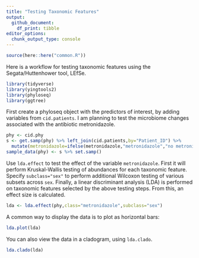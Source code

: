 ```yaml
---
title: "Testing Taxonomic Features"
output:
  github_document:
    df_print: tibble
editor_options: 
  chunk_output_type: console
---
```


```r
source(here::here("common.R"))
```

Here is a workflow for testing taxonomic features using the Segata/Huttenhower tool, LEfSe.
```r
library(tidyverse)
library(yingtools2)
library(phyloseq)
library(ggtree)
```


First create a phyloseq object with the predictors of interest, by adding variables from `cid.patients`.
I am planning to test the microbiome changes associated with the antibiotic metronidazole.
```r
phy <- cid.phy
s <- get.samp(phy) %>% left_join(cid.patients,by="Patient_ID") %>%
  mutate(metronidazole=ifelse(metronidazole,"metronidazole","no metronidazole"))
sample_data(phy) <- s %>% set.samp()
```

Use `lda.effect` to test the effect of the variable `metronidazole`. First it will perform Kruskal-Wallis testing of abundances for each taxonomic feature.
Specify `subclass="sex"` to perform additional Wilcoxon testing of various subsets across `sex`. Finally, a linear discriminant analysis (LDA) is performed on taxonomic features selected by the above testing steps. From this, an effect size is calculated. 
```r
lda <- lda.effect(phy,class="metronidazole",subclass="sex")
```


A common way to display the data is to plot as horizontal bars:
```r
lda.plot(lda)
```

You can also view the data in a cladogram, using `lda.clado`. 
```r
lda.clado(lda)
```







